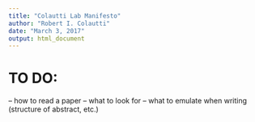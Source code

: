 ```yaml
---
title: "Colautti Lab Manifesto"
author: "Robert I. Colautti"
date: "March 3, 2017"
output: html_document
---
```


# TO DO:
-- how to read a paper -- what to look for
-- what to emulate when writing (structure of abstract, etc.)
